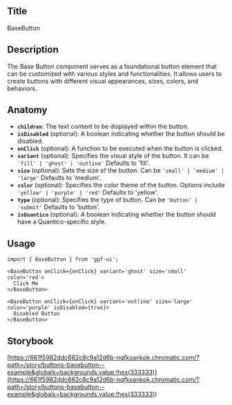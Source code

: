 ## Title

BaseButton

## Description

The Base Button component serves as a foundational button element that can be customized with various styles and functionalities. It allows users to create buttons with different visual appearances, sizes, colors, and behaviors.

## Anatomy

- **`children`**: The text content to be displayed within the button.
- **`isDisabled`** (optional): A boolean indicating whether the button should be disabled.
- **`onClick`** (optional): A function to be executed when the button is clicked.
- **`variant`** (optional): Specifies the visual style of the button. It can be `'fill' | 'ghost' | 'outline'` Defaults to 'fill'.
- **`size`** (optional): Sets the size of the button. Can be `'small' | 'medium' | 'large'` Defaults to 'medium'.
- **`color`** (optional): Specifies the color theme of the button. Options include `'yellow' | 'purple' | 'red'` Defaults to 'yellow'.
- **`type`** (optional): Specifies the type of button. Can be `'button' | 'submit'` Defaults to 'button'.
- **`isQuantico`** (optional): A boolean indicating whether the button should have a Quantico-specific style.

## Usage

```tsx
import { BaseButton } from 'ggf-ui';
```

```tsx
<BaseButton onClick={onClick} variant='ghost' size='small' color='red'>
  Click Me
</BaseButton>
```

```tsx
<BaseButton onClick={onClick} variant='outline' size='large' color='purple' isDisabled={true}>
  Disabled Button
</BaseButton>
```

## Storybook

[https://661f5982ddc662c8c9a12d6b-nqfkxankpk.chromatic.com/?path=/story/buttons-basebutton--example&globals=backgrounds.value:!hex(333333)](<https://661f5982ddc662c8c9a12d6b-nqfkxankpk.chromatic.com/?path=/story/buttons-basebutton--example&globals=backgrounds.value:!hex(333333)>)
